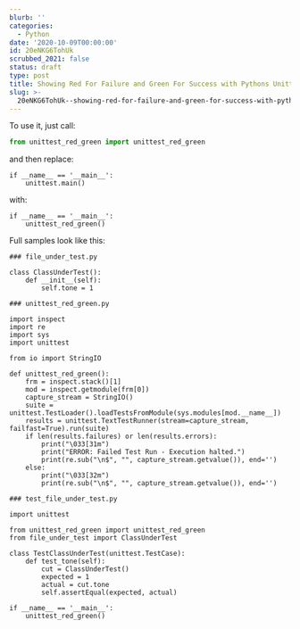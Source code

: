 ```yaml
---
blurb: ''
categories:
  - Python
date: '2020-10-09T00:00:00'
id: 20eNKG6TohUk
scrubbed_2021: false
status: draft
type: post
title: Showing Red For Failure and Green For Success with Pythons Unittest
slug: >-
  20eNKG6TohUk--showing-red-for-failure-and-green-for-success-with-pythons-unittest
---
```


To use it, just call:

```python
from unittest_red_green import unittest_red_green
```

and then replace:

```python{numberLines: true}
if __name__ == '__main__':
    unittest.main()
```

with:

```python{numberLines: true}
if __name__ == '__main__':
    unittest_red_green()
```


Full samples look like this:

```python{numberLines: true}
### file_under_test.py

class ClassUnderTest():
    def __init__(self):
        self.tone = 1
```

```python{numberLines: true}
### unittest_red_green.py

import inspect
import re
import sys
import unittest

from io import StringIO

def unittest_red_green():
    frm = inspect.stack()[1]
    mod = inspect.getmodule(frm[0])
    capture_stream = StringIO()
    suite = unittest.TestLoader().loadTestsFromModule(sys.modules[mod.__name__])
    results = unittest.TextTestRunner(stream=capture_stream, failfast=True).run(suite)
    if len(results.failures) or len(results.errors):
        print("\033[31m")
        print("ERROR: Failed Test Run - Execution halted.")
        print(re.sub("\n$", "", capture_stream.getvalue()), end='')
    else:
        print("\033[32m")
        print(re.sub("\n$", "", capture_stream.getvalue()), end='')
```

```python{numberLines: true}
### test_file_under_test.py

import unittest

from unittest_red_green import unittest_red_green
from file_under_test import ClassUnderTest

class TestClassUnderTest(unittest.TestCase):
    def test_tone(self):
        cut = ClassUnderTest()
        expected = 1
        actual = cut.tone
        self.assertEqual(expected, actual)

if __name__ == '__main__':
    unittest_red_green()
```
